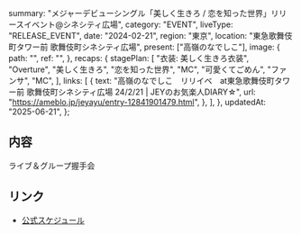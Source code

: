   summary:
    "メジャーデビューシングル「美しく生きろ / 恋を知った世界」リリースイベント@シネシティ広場",
  category: "EVENT",
  liveType: "RELEASE_EVENT",
  date: "2024-02-21",
  region: "東京",
  location: "東急歌舞伎町タワー前 歌舞伎町シネシティ広場",
  present: ["高嶺のなでしこ"],
  image: {
    path: "",
    ref: "",
  },
  recaps: {
    stagePlan: [
      "衣装: 美しく生きろ衣装",
      "Overture",
      "美しく生きろ",
      "恋を知った世界",
      "MC",
      "可愛くてごめん",
      "ファンサ",
      "MC",
    ],
    links: [
      {
        text: "高嶺のなでしこ　リリイベ　at東急歌舞伎町タワー前 歌舞伎町シネシティ広場 24/2/21 | JEYのお気楽人DIARY☆",
        url: "https://ameblo.jp/jeyayu/entry-12841901479.html",
      },
    ],
  },
  updatedAt: "2025-06-21",
};

## 内容

ライブ＆グループ握手会

## リンク

- [公式スケジュール](https://takanenonadeshiko.jp/?p=1797)
